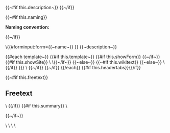 <noinclude>
{{~#if this.description~}}
{{description}}{{~/if}}

{{~#if this.naming}}
<div class="naming-box"><strong>Naming convention:</strong> {{naming}}</div>{{~/if}}


\{{#forminput:form={{~name~}} }}
</noinclude>
<includeonly>
{{~description~}}
<div id="wikiPreview" style="display: none; padding-bottom: 25px; margin-bottom: 25px; border-bottom: 1px solid #AAAAAA;"></div>

{{#each template~}}
{{#if this.template~}}
{{#if this.showForm}}
{{{this.template}}} {{~/if~}}
{{#if this.showSite}}
\{{{for template|{{this.name~}} }}} \{{{end template}}}{{~/if~}}
{{~else~}}
{{~#if this.wikitext}}
{{{this.wikitext}}}
{{~else~}}
\{{{for template|{{this.name}}|{{this.title~}}{{#if this.label}}|label={{{this.title}}}{{/if}}{{smw_formparams this.multiple~}} }}}
{{smw_formtable this.model~}}
\{{{end template}}}
{{~/if}} {{~/if}}
{{/each}}
{{#if this.headertabs}}<headertabs />{{/if}}

{{~#if this.freetext}}

==Freetext==
\{{{standard input|free text|rows=8}}}
{{/if}}
{{#if this.summary}}
\{{{standard input|summary}}}

{{~/if~}}
<div class="formbuttons">\{{{standard input|save}}} \{{{standard input|preview}}} \{{{standard input|changes}}} \{{{standard input|watch}}}</div>
</includeonly>
